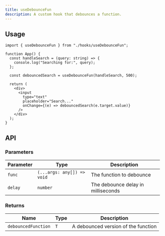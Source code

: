 ```yaml
---
title: useDebounceFun
description: A custom hook that debounces a function.
---
```



## Usage

```tsx
import { useDebounceFun } from "./hooks/useDebounceFun";

function App() {
  const handleSearch = (query: string) => {
    console.log("Searching for:", query);
  };

  const debouncedSearch = useDebounceFun(handleSearch, 500);

  return (
    <div>
      <input
        type="text"
        placeholder="Search..."
        onChange={(e) => debouncedSearch(e.target.value)}
      />
    </div>
  );
}
```

## API

### Parameters

| Parameter | Type                       | Description                        |
| --------- | -------------------------- | ---------------------------------- |
| `func`    | `(...args: any[]) => void` | The function to debounce           |
| `delay`   | `number`                   | The debounce delay in milliseconds |

### Returns

| Name                | Type | Description                         |
| ------------------- | ---- | ----------------------------------- |
| `debouncedFunction` | `T`  | A debounced version of the function |
